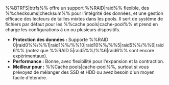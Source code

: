 %%BTRFS|btrfs%% offre un support %%RAID|raid%% flexible, des %%checksums|checksum%% pour l'intégrité des données, et une gestion efficace des lecteurs de tailles mixtes dans les pools. Il sert de système de fichiers par défaut pour les %%cache pools|cache-pool%% et prend en charge les configurations à un ou plusieurs dispositifs.

- **Protection des données :** Supporte %%RAID 0|raid0%%/%%1|raid1%%/%%10|raid10%%/%%5|raid5%%/%%6|raid6%% (notez que %%RAID 5|raid5%%/%%6|raid6%% sont encore expérimentaux).
- **Performance :** Bonne, avec flexibilité pour l'expansion et la contraction.
- **Meilleur pour :** %%Cache pools|cache-pool%%, surtout si vous prévoyez de mélanger des SSD et HDD ou avez besoin d'un moyen facile d'étendre.
